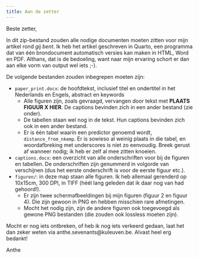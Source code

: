 ```yaml
---
title: Aan de zetter
---
```


Beste zetter,

In dit zip-bestand zouden alle nodige documenten moeten zitten voor mijn artikel rond *gij bent*. Ik heb het artikel geschreven in Quarto, een programma dat van één brondocument automatisch versies kan maken in HTML, Word en PDF. Althans, dat is de bedoeling, want naar mijn ervaring schort er dan aan elke vorm van output wel iets ;-).

De volgende bestanden zouden inbegrepen moeten zijn:

- `paper_print.docx`: de hoofdtekst, inclusief titel en ondertitel in het Nederlands en Engels, abstract en keywords
    - Alle figuren zijn, zoals gevraagd, vervangen door tekst met **PLAATS FIGUUR X HIER**. De captions bevinden zich in een ander bestand (zie onder).
    - De tabellen staan wel nog in de tekst. Hun captions bevinden zich ook in een ander bestand.
    - Er is één tabel waarin een predictor genoemd wordt, `distance_from_nkemp`. Er is sowieso al weinig plaats in die tabel, en woordafbreking met underscores is niet zo eenvoudig. Breek gerust af wanneer nodig; ik heb er zelf al mee zitten knoeien.
- `captions.docx`: een overzicht van alle onderschriften voor bij de figuren en tabellen. De onderschriften zijn genummerd in volgorde van verschijnen (dus het eerste onderschrift is voor de eerste figuur etc.).
- `figuren/`: in deze map staan alle figuren. Ik heb allemaal gerenderd op 10x15cm, 300 DPI, in TIFF (héél lang geleden dat ik daar nog van had gehoord!).
    - Er zijn twee schermafbeeldingen bij mijn figuren (figuur 2 en figuur 4). Die zijn gewoon in PNG en hebben misschien rare afmetingen.
    - Mocht het nodig zijn, zijn de andere figuren ook toegevoegd als gewone PNG bestanden (die zouden ook lossless moeten zijn).

Mocht er nog iets ontbreken, of heb ik nog iets verkeerd gedaan, laat het dan zeker weten via anthe.sevenants@kuleuven.be. Alvast heel erg bedankt!

Anthe